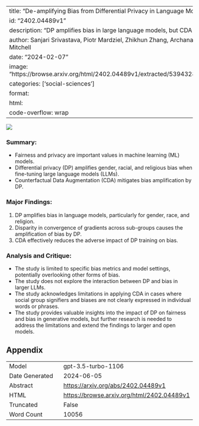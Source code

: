 
---
title: "De-amplifying Bias from Differential Privacy in Language Model Fine-tuning"
id: "2402.04489v1"
description: "DP amplifies bias in large language models, but CDA can mitigate it."
author: Sanjari Srivastava, Piotr Mardziel, Zhikhun Zhang, Archana Ahlawat, Anupam Datta, John C Mitchell
date: "2024-02-07"
image: "https://browse.arxiv.org/html/2402.04489v1/extracted/5394328/images/bias_increase_dark.png"
categories: ['social-sciences']
format:
  html:
    code-overflow: wrap
---

![](https://browse.arxiv.org/html/2402.04489v1/extracted/5394328/images/bias_increase_dark.png)

### Summary:
- Fairness and privacy are important values in machine learning (ML) models.
- Differential privacy (DP) amplifies gender, racial, and religious bias when fine-tuning large language models (LLMs).
- Counterfactual Data Augmentation (CDA) mitigates bias amplification by DP.

### Major Findings:
1. DP amplifies bias in language models, particularly for gender, race, and religion.
2. Disparity in convergence of gradients across sub-groups causes the amplification of bias by DP.
3. CDA effectively reduces the adverse impact of DP training on bias.

### Analysis and Critique:
- The study is limited to specific bias metrics and model settings, potentially overlooking other forms of bias.
- The study does not explore the interaction between DP and bias in larger LLMs.
- The study acknowledges limitations in applying CDA in cases where social group signifiers and biases are not clearly expressed in individual words or phrases.
- The study provides valuable insights into the impact of DP on fairness and bias in generative models, but further research is needed to address the limitations and extend the findings to larger and open models.

## Appendix

|          |          |
|----------|----------|
| Model     | gpt-3.5-turbo-1106       |
| Date Generated     | 2024-06-05       |
| Abstract | [https://arxiv.org/abs/2402.04489v1](https://arxiv.org/abs/2402.04489v1)        |
| HTML     | [https://browse.arxiv.org/html/2402.04489v1](https://browse.arxiv.org/html/2402.04489v1)       |
| Truncated       | False       |
| Word Count       | 10056       |